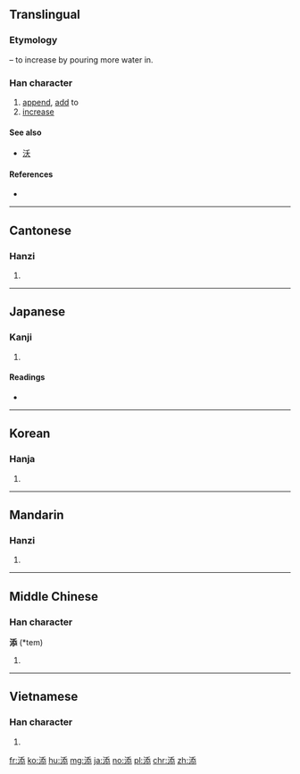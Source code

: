 ==Translingual==
===Etymology===
{{Han compound|水|alt1=氵|t1=water|忝|ls=psc|c1=s|c2=p}} – to increase by pouring more water in.

===Han character===
{{Han char|rn=85|rad=水|as=08|sn=11|four=3213<sub>3</sub>|canj=水竹大心 (EHKP), 水一大心 (EMKP)|ids=⿰[[氵]][[忝]]}}

# [[append]], [[add]] to
# [[increase]]

====See also====
* [[沃]]

====References====
* {{Han ref|kx=0632.190|dkj=17698|dj=1039.020|hdz=31639.040|uh=6DFB|ud=28155|bh=B24B|bd=45643}}

----

==Cantonese==

===Hanzi===
{{yue-hanzi|jyut=tim1|y=tim1}}

# {{defn|lang=yue|sort=水08}}

----

==Japanese==

===Kanji===
{{ja-kanji|grade=c|rs=水08}}

# {{defn|lang=ja|sort=水08}}

====Readings====
* {{ja-readings|on=[[てん]] (ten)|kun=[[そえる]] (soeru), [[そえ]] (soe), [[そう]] (sou)}}

----

==Korean==

===Hanja===
{{ko-hanja|hangeul=첨|eumhun=|rv=cheom|mr=ch'ŏm|y=chem}}

# {{defn|lang=ko|sort=水08}}

----

==Mandarin==

===Hanzi===
{{cmn-hanzi|pin=[[tiān]] ([[tian1]]), [[tiàn]] ([[tian4]])|wg=t'ien<sup>1</sup>, t'ien<sup>4</sup>}}

# {{defn|lang=cmn|sort=水08}}

----

==Middle Chinese==

===Han character===
'''添''' (*tem)<!--note: asterisk indicates that this character appears more than four times in the Tang Dynasty corpus of literature-->

# {{defn|lang=ltc|sort=水08}}

----

==Vietnamese==

===Han character===
{{vi-hantu|[[thêm]], [[thiêm]], [[thếch]]|rs=水08}}

# {{defn|lang=vi|sort=水08}}

[[fr:添]]
[[ko:添]]
[[hu:添]]
[[mg:添]]
[[ja:添]]
[[no:添]]
[[pl:添]]
[[chr:添]]
[[zh:添]]